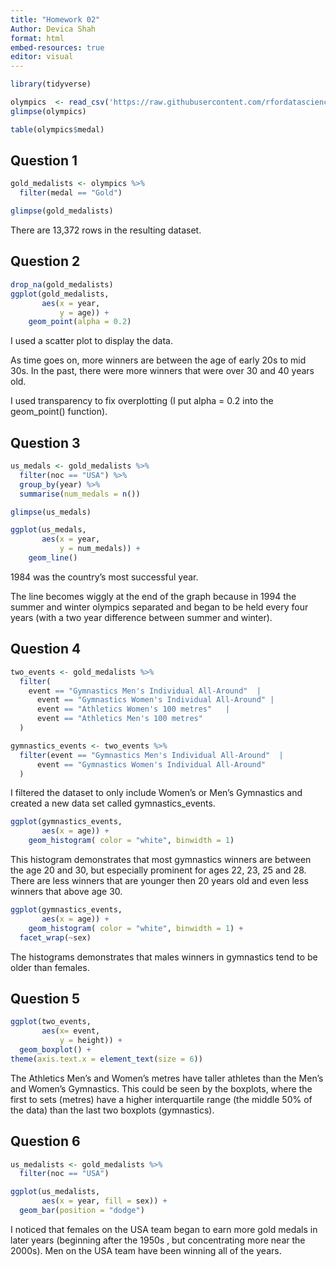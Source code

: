 ```yaml
---
title: "Homework 02"
Author: Devica Shah
format: html
embed-resources: true
editor: visual
---
```


```r
library(tidyverse)

olympics  <- read_csv('https://raw.githubusercontent.com/rfordatascience/tidytuesday/master/data/2021/2021-07-27/olympics.csv')
glimpse(olympics)

table(olympics$medal)

```

## Question 1

```r
gold_medalists <- olympics %>% 
  filter(medal == "Gold")

glimpse(gold_medalists)
```

There are 13,372 rows in the resulting dataset.

## Question 2

```r
drop_na(gold_medalists)
ggplot(gold_medalists, 
       aes(x = year, 
           y = age)) +
    geom_point(alpha = 0.2)
```

I used a scatter plot to display the data.

As time goes on, more winners are between the age of early 20s to mid 30s. In the past, there were more winners that were over 30 and 40 years old.

I used transparency to fix overplotting (I put alpha = 0.2 into the geom_point() function).

## Question 3

```r
us_medals <- gold_medalists %>% 
  filter(noc == "USA") %>% 
  group_by(year) %>% 
  summarise(num_medals = n())

glimpse(us_medals)

ggplot(us_medals, 
       aes(x = year,
           y = num_medals)) +
    geom_line()
```

1984 was the country's most successful year.

The line becomes wiggly at the end of the graph because in 1994 the summer and winter olympics separated and began to be held every four years (with a two year difference between summer and winter).

## Question 4

```r
two_events <- gold_medalists %>%
  filter(
    event == "Gymnastics Men's Individual All-Around"  |
      event == "Gymnastics Women's Individual All-Around" |
      event == "Athletics Women's 100 metres"   |
      event == "Athletics Men's 100 metres"
  ) 

gymnastics_events <- two_events %>%
  filter(event == "Gymnastics Men's Individual All-Around"  |
      event == "Gymnastics Women's Individual All-Around"
  )

```

I filtered the dataset to only include Women's or Men's Gymnastics and created a new data set called gymnastics_events.

```r

ggplot(gymnastics_events,
       aes(x = age)) +
    geom_histogram( color = "white", binwidth = 1)
```

This histogram demonstrates that most gymnastics winners are between the age 20 and 30, but especially prominent for ages 22, 23, 25 and 28. There are less winners that are younger then 20 years old and even less winners that above age 30.

```r

ggplot(gymnastics_events,
       aes(x = age)) +
    geom_histogram( color = "white", binwidth = 1) +
  facet_wrap(~sex)
```

The histograms demonstrates that males winners in gymnastics tend to be older than females.

## Question 5

```r
ggplot(two_events,
       aes(x= event,
           y = height)) +
  geom_boxplot() +
theme(axis.text.x = element_text(size = 6))
```

The Athletics Men's and Women's metres have taller athletes than the Men's and Women's Gymnastics. This could be seen by the boxplots, where the first to sets (metres) have a higher interquartile range (the middle 50% of the data) than the last two boxplots (gymnastics).

## Question 6

```r
us_medalists <- gold_medalists %>% 
  filter(noc == "USA")

ggplot(us_medalists, 
       aes(x = year, fill = sex)) +
  geom_bar(position = "dodge")
```

I noticed that females on the USA team began to earn more gold medals in later years (beginning after the 1950s , but concentrating more near the 2000s). Men on the USA team have been winning all of the years.
